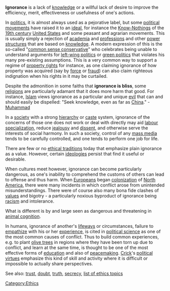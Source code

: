 '''Ignorance''' is a lack of [[knowledge]] or a willful lack of desire to improve the efficiency, merit, effectiveness or usefulness of one's actions.  

In [[politics]], it is almost always used as a pejorative label, but some [[political movement]]s have raised it to an [[ideals|ideal]], for instance the [[Know-Nothing]]s of the [[19th century]] [[United States]] and some peasant and agrarian movements.  This is usually simply a rejection of [[academia]] and [[profession]]s and other [[power structure]]s that are based on [[knowledge]].  A modern expression of this is the so-called "[[common sense conservative]]" who celebrates being unable to understand arguments for [[left-wing politics]] or [[green politics]] that violates his many pre-existing assumptions.  This is a very common way to support a regime of [[property rights]] for instance, as one claiming ignorance of how property was acquired (say by [[force]] or [[fraud]]) can also claim righteous indignation when his rights in it may be curtailed.

Despite the admonition in some faiths that '''ignorance is bliss''', some [[religion]]s are particularly adamant that it does more harm that good.  For instance, [[Islam]] views ignorance as a particular and unique [[evil]] that can and should easily be dispelled:  "Seek knowledge, even as far as [[China]]." - [[Muhammad]]

In a [[society]] with a strong [[hierarchy]] or [[caste]] system, ignorance of the concerns of those one does not work or deal with directly may aid [[labour specialization]], reduce [[jealousy]] and [[dissent]], and otherwise serve the interests of social harmony.  In such a society, control of any [[mass media]] tends to be carefully controlled, and one tends to perform one job for life.  

There are few or no [[ethical tradition]]s today that emphasize plain ignorance as a value.  However, certain [[ideology|ideologies]] persist that find it useful or desirable.

When cultures meet however, ignorance can become particularly dangerous, as one's inability to comprehend the customs of others can lead to offense and thus harm.  When [[European]]s began [[colonization]] of [[North America]], there were many incidents in which conflict arose from unintended misunderstandings.  There were of course also many bona fide clashes of [[values]] and bigotry - a particularly noxious byproduct of ignorance being [[racism]] and intolerance.

What is different is by and large seen as dangerous and threatening in [[animal cognition]].

In humans, ignorance of another's [[lifeway]]s or circumstances, failure to [[empathy|empathize]] with his or her [[experience]], is cited in [[political science]] as one of the most common causes of conflict.  Thus to build common experiences, e.g. to plant [[olive tree]]s in regions where they have been torn up due to conflict, and learn at the same time, is thought to be one of the most effective forms of [[education]] and also of [[peacemaking]].  [[Bernard Crick|Crick]]'s [[political virtues]] emphasize this kind of skill and activity where it is difficult or impossible to actually share perspectives.

See also:  [[trust]], [[doubt]], [[truth]], [[secrecy]], [[list of ethics topics]]
[[Category:Ethics]]